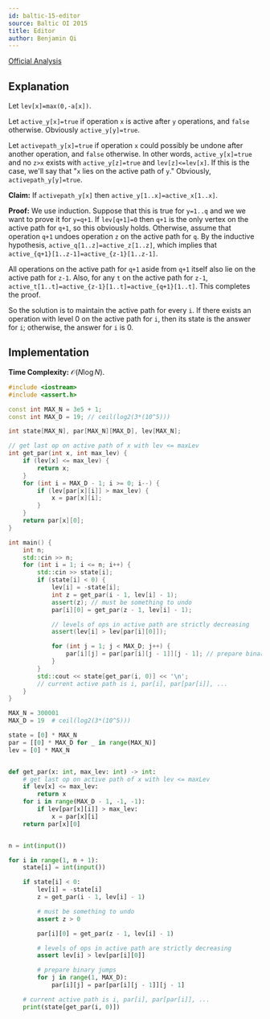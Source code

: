 ```yaml
---
id: baltic-15-editor
source: Baltic OI 2015
title: Editor
author: Benjamin Qi
---
```


[Official Analysis](https://boi.cses.fi/files/boi2015_solutions.zip)

## Explanation

Let `lev[x]=max(0,-a[x])`.

Let `active_y[x]=true` if operation `x` is active after `y` operations, and
`false` otherwise. Obviously `active_y[y]=true`.

Let `activepath_y[x]=true` if operation `x` could possibly be undone after
another operation, and `false` otherwise. In other words, `active_y[x]=true` and
no `z>x` exists with `active_y[z]=true` and `lev[z]<=lev[x]`. If this is the
case, we'll say that "`x` lies on the active path of `y`." Obviously,
`activepath_y[y]=true`.

**Claim:** If `activepath_y[x]` then `active_y[1..x]=active_x[1..x]`.

**Proof:** We use induction. Suppose that this is true for `y=1..q` and we we
want to prove it for `y=q+1`. If `lev[q+1]=0` then `q+1` is the only vertex on
the active path for `q+1`, so this obviously holds. Otherwise, assume that
operation `q+1` undoes operation `z` on the active path for `q`. By the
inductive hypothesis, `active_q[1..z]=active_z[1..z]`, which implies that
`active_{q+1}[1..z-1]=active_{z-1}[1..z-1]`.

All operations on the active path for `q+1` aside from `q+1` itself also lie on
the active path for `z-1`. Also, for any `t` on the active path for `z-1`,
`active_t[1..t]=active_{z-1}[1..t]=active_{q+1}[1..t]`. This completes the
proof.

So the solution is to maintain the active path for every `i`. If there exists an
operation with level 0 on the active path for `i`, then its state is the answer
for `i`; otherwise, the answer for `i` is 0.

## Implementation

**Time Complexity:** $\mathcal O(N \log N)$.

<LanguageSection>
<CPPSection>

```cpp
#include <iostream>
#include <assert.h>

const int MAX_N = 3e5 + 1;
const int MAX_D = 19; // ceil(log2(3*(10^5)))

int state[MAX_N], par[MAX_N][MAX_D], lev[MAX_N];

// get last op on active path of x with lev <= maxLev
int get_par(int x, int max_lev) {
    if (lev[x] <= max_lev) {
        return x;
    }
    for (int i = MAX_D - 1; i >= 0; i--) {
        if (lev[par[x][i]] > max_lev) {
            x = par[x][i];
        }
    }
    return par[x][0];
}

int main() {
    int n;
    std::cin >> n;
    for (int i = 1; i <= n; i++) {
        std::cin >> state[i];
        if (state[i] < 0) {
            lev[i] = -state[i];
            int z = get_par(i - 1, lev[i] - 1);
            assert(z); // must be something to undo
            par[i][0] = get_par(z - 1, lev[i] - 1);

            // levels of ops in active path are strictly decreasing
            assert(lev[i] > lev[par[i][0]]);

            for (int j = 1; j < MAX_D; j++) {
                par[i][j] = par[par[i][j - 1]][j - 1]; // prepare binary jumps
            }
        }
        std::cout << state[get_par(i, 0)] << '\n';
        // current active path is i, par[i], par[par[i]], ...
    }
}
```

</CPPSection>
<PySection>

```py
MAX_N = 300001
MAX_D = 19  # ceil(log2(3*(10^5)))

state = [0] * MAX_N
par = [[0] * MAX_D for _ in range(MAX_N)]
lev = [0] * MAX_N


def get_par(x: int, max_lev: int) -> int:
    # get last op on active path of x with lev <= maxLev
    if lev[x] <= max_lev:
        return x
    for i in range(MAX_D - 1, -1, -1):
        if lev[par[x][i]] > max_lev:
            x = par[x][i]
    return par[x][0]


n = int(input())

for i in range(1, n + 1):
    state[i] = int(input())

    if state[i] < 0:
        lev[i] = -state[i]
        z = get_par(i - 1, lev[i] - 1)

        # must be something to undo
        assert z > 0

        par[i][0] = get_par(z - 1, lev[i] - 1)

        # levels of ops in active path are strictly decreasing
        assert lev[i] > lev[par[i][0]]

        # prepare binary jumps
        for j in range(1, MAX_D):
            par[i][j] = par[par[i][j - 1]][j - 1]

    # current active path is i, par[i], par[par[i]], ...
    print(state[get_par(i, 0)])
```

</PySection>
</LanguageSection>
